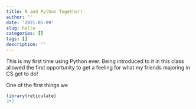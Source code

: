 ```yaml
---
title: R and Python Together!
author: ''
date: '2021-05-09'
slug: hello
categories: []
tags: []
description: ''
---
```

This is my first time using Python ever. Being introduced to it in this class allowed the first opportunity to get a feeling for what my friends majoring in CS get to do! 

One of the first things we 

```r
library(reticulate)
3*7
```



